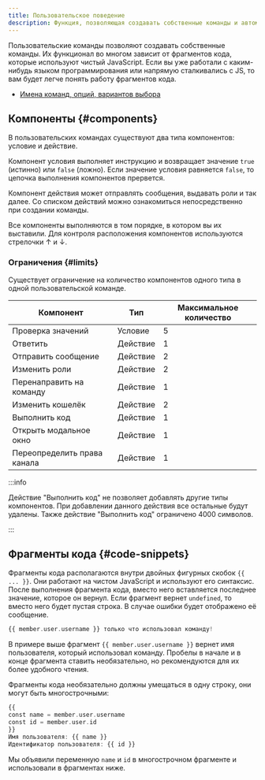 ```yaml
---
title: Пользовательское поведение
description: Функция, позволяющая создавать собственные команды и автоматизации с помощью языка JavaScript
---
```


Пользовательские команды позволяют создавать собственные команды. Их функционал во многом зависит от фрагментов кода, которые используют чистый JavaScript. Если вы уже работали с каким-нибудь языком программирования или напрямую сталкивались с JS, то вам будет легче понять работу фрагментов кода.

- [Имена команд, опций, вариантов выбора](https://discord.com/developers/docs/interactions/application-commands#application-command-object-application-command-naming)

## Компоненты \{#components}

В пользовательских командах существуют два типа компонентов: условие и действие.

Компонент условия выполняет инструкцию и возвращает значение `true` (истинно) или `false` (ложно). Если значение условия равняется `false`, то цепочка выполнения компонентов прервется.

Компонент действия может отправлять сообщения, выдавать роли и так далее. Со списком действий можно ознакомиться непосредственно при создании команды.

Все компоненты выполняются в том порядке, в котором вы их выставили. Для контроля расположения компонентов используются стрелочки ↑ и ↓.

### Ограничения \{#limits}

Существует ограничение на количество компонентов одного типа в одной пользовательской команде.

| Компонент                   | Тип      | Максимальное количество |
| --------------------------- | -------- | ----------------------- |
| Проверка значений           | Условие  | 5                       |
| Ответить                    | Действие | 1                       |
| Отправить сообщение         | Действие | 2                       |
| Изменить роли               | Действие | 2                       |
| Перенаправить на команду    | Действие | 1                       |
| Изменить кошелёк            | Действие | 2                       |
| Выполнить код               | Действие | 1                       |
| Открыть модальное окно      | Действие | 1                       |
| Переопределить права канала | Действие | 1                       |

:::info

Действие "Выполнить код" не позволяет добавлять другие типы компонентов. При добавлении данного действия все остальные будут удалены. Также действие "Выполнить код" ограничено 4000 символов.

:::

## Фрагменты кода \{#code-snippets}

Фрагменты кода располагаются внутри двойных фигурных скобок `{{ ... }}`. Они работают на чистом JavaScript и используют его синтаксис. После выполнения фрагмента кода, вместо него вставляется последнее значение, которое он вернул. Если фрагмент вернет `undefined`, то вместо него будет пустая строка. В случае ошибки будет отображено её сообщение.

```ada
{{ member.user.username }} только что использовал команду!
```

В примере выше фрагмент `{{ member.user.username }}` вернет имя пользователя, который использовал команду. Пробелы в начале и в конце фрагмента ставить необязательно, но рекомендуются для их более удобного чтения.

Фрагменты кода необязательно должны умещаться в одну строку, они могут быть многострочными:

```ada
{{
const name = member.user.username
const id = member.user.id
}}
Имя пользователя: {{ name }}
Идентификатор пользователя: {{ id }}
```

Мы объявили переменную `name` и `id` в многострочном фрагменте и использовали в фрагментах ниже.
